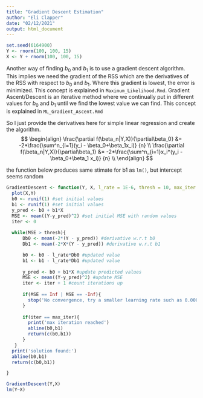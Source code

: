 ```yaml
---
title: "Gradient Descent Estimation"
author: "Eli Clapper"
date: "02/12/2021"
output: html_document
---
```


```r
set.seed(6164900)
Y <- rnorm(100, 100, 15)
X <- Y + rnorm(100, 100, 15)
```

Another way of finding $b_0$ and $b_1$ is to use a gradient descent algorithm.
This implies we need the gradient of the RSS which are the derivatives of the RSS with respect to $b_0$ and $b_1$.
Where this gradient is lowest, the error is minimized. This concept is explained in `Maximum_Likelihood.Rmd`. Gradient Ascent/Descent is an iterative method where we continually put in different values for $b_0$ and $b_1$ until we find the lowest value we can find. This concept is explained in `ML_Gradient_Ascent.Rmd`

So I just provide the derivatives here for simple linear regression and create the algorithm.
$$
\begin{align}
  \frac{\partial f(\beta_n|Y,X)}{\partial\beta_0} &= -2*\frac{\sum^n_{i=1}(y_i - \beta_0+\beta_1x_i)} {n} \\
  \frac{\partial f(\beta_n|Y,X)}{\partial\beta_1} &= -2*\frac{\sum^n_{i=1}x_i*(y_i - \beta_0+\beta_1 x_i)} {n} \\
\end{align}
$$

the function below produces same stimate for b1 as `lm()`, but intercept seems random
```r
GradientDescent <- function(Y, X, l_rate = 1E-6, thresh = 10, max_iter = 10000){
  plot(X,Y)
  b0 <- runif(1) #set initial values
  b1 <- runif(1) #set initial values
  y_pred <- b0 + b1*X
  MSE <- mean((Y-y_pred)^2) #set initial MSE with random values
  iter <- 0
  
  while(MSE > thresh){
      Db0 <- mean(-2*(Y - y_pred)) #derivative w.r.t b0
      Db1 <- mean(-2*X*(Y - y_pred)) #derivative w.r.t b1

      b0 <- b0 - l_rate*Db0 #updated value
      b1 <- b1 - l_rate*Db1 #updated value
      
      y_pred <- b0 + b1*X #update predicted values
      MSE <- mean((Y-y_pred)^2) #update MSE
      iter <- iter + 1 #count iterations up
      
      if(MSE == Inf | MSE == -Inf){
        stop('No convergence, try a smaller learning rate such as 0.000001')
      }
      
      if(iter == max_iter){
        print('max iteration reached')
        abline(b0,b1)
        return(c(b0,b1))
      }
   }
  print('solution found:')
  abline(b0,b1)
  return(c(b0,b1))

}

GradientDescent(Y,X)
lm(Y~X)

```